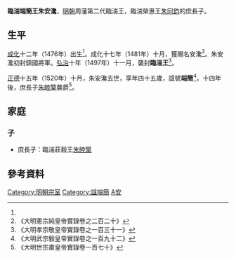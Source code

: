 '''臨湍端簡王朱安瀺'''{{BD|1476年||1520年||catIdx=Z朱}}，[[明朝|明朝]]周藩第二代臨湍王，臨湍榮惠王[[朱同鈞|朱同鈞]]的庶長子。

==生平==
[[成化|成化]]十二年（1476年）出生<ref name=wz/>。成化十七年（1481年）十月，獲賜名安瀺<ref>《大明憲宗純皇帝實錄卷之二百二十》</ref>。朱安瀺初封鎮國將軍。[[弘治|弘治]]十年（1497年）十一月，襲封'''臨湍王'''<ref>《大明孝宗敬皇帝實錄卷之一百三十一》</ref>。

[[正德_(明朝)|正德]]十五年（1520年）十月，朱安瀺去世，享年四十五歲，諡號'''端簡'''<ref name=wz>《大明武宗毅皇帝實錄卷之一百九十二》</ref>。十四年後，庶長子[[朱睦檠|朱睦檠]]襲爵<ref>《大明世宗肅皇帝實錄卷一百七十》</ref>。

==家庭==
===子===
*庶長子：臨湍莊毅王[[朱睦檠|朱睦檠]]

==參考資料==
{{reflist|2}}

{{s-start}}
{{s-bef|before=父榮惠王[[朱同鈞|朱同鈞]]}}
{{s-ttl|title=[[明朝藩王列表_(周王系)#臨湍國|明臨湍國國王]]|years=1497年－1520年}}
{{s-aft|after=子莊毅王[[朱睦檠|朱睦檠]]}}
{{end}}

[[Category:明朝宗室|Category:明朝宗室]]
[[Category:諡端簡|Category:諡端簡]]
[[Category:朱姓|A安]]